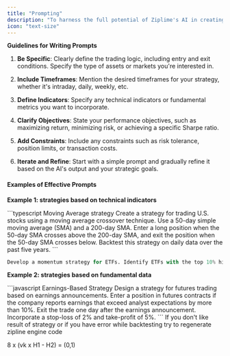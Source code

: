 ```yaml
---
title: "Prompting"
description: "To harness the full potential of Ziplime's AI in creating algorithmic trading strategies, it's essential to write clear and detailed prompts. Here are some guidelines and examples to help you craft effective prompts for strategy development"
icon: "text-size"
---
```


**Guidelines for Writing Prompts**

1. **Be Specific**: Clearly define the trading logic, including entry and exit conditions. Specify the type of assets or markets you're interested in.

2. **Include Timeframes**: Mention the desired timeframes for your strategy, whether it's intraday, daily, weekly, etc.

3. **Define Indicators**: Specify any technical indicators or fundamental metrics you want to incorporate.

4. **Clarify Objectives**: State your performance objectives, such as maximizing return, minimizing risk, or achieving a specific Sharpe ratio.

5. **Add Constraints**: Include any constraints such as risk tolerance, position limits, or transaction costs.

6. **Iterate and Refine**: Start with a simple prompt and gradually refine it based on the AI's output and your strategic goals.

#### Examples of Effective Prompts

**Example 1: strategies based on technical indicators**

<CodeGroup>
  ```typescript Moving Average strategy
  Create a strategy for trading U.S. stocks using a moving average crossover technique. Use a 50-day simple moving average (SMA) and a 200-day SMA. Enter a long position when the 50-day SMA crosses above the 200-day SMA, and exit the position when the 50-day SMA crosses below. Backtest this strategy on daily data over the past five years.
  ```

  ```python Momentum strategy
  Develop a momentum strategy for ETFs. Identify ETFs with the top 10% highest relative strength over the past 6 months. Enter positions in these ETFs and rebalance the portfolio monthly. Target a risk level to maintain a maximum drawdown below 10%. Include transaction costs of 0.1% per trade.
  ```
</CodeGroup>

**Example 2: strategies based on fundamental data**

<CodeGroup>
  ```javascript Earnings-Based Strategy
  Design a strategy for futures trading based on earnings announcements. Enter a position in futures contracts if the company reports earnings that exceed analyst expectations by more than 10%. Exit the trade one day after the earnings announcement. Incorporate a stop-loss of 2% and take-profit of 5%.
  ```
</CodeGroup>

<Tip>
  If you don't like result of strategy or if you have error while backtesting try to regenerate zipline engine code
</Tip>

<Latex>8 x (vk x H1 - H2) = (0,1)</Latex>